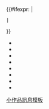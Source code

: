 {{Wikipedia category|shortcut=CAT:STUBFIX}}
{{WPSS-cat}}
{{backlog|3}}
{{#ifexpr:{{PAGESINCAT:需要關注的小作品訊息模板|R}} |
 | {{Cmbox |image=[[File:Face-smile.svg|50px]] |text=All stub message boxes are in order.}}
}}

*{{category anchor|letter=B|description=此模板帶有損壞或不存在的圖像}}
*{{category anchor|letter=C|description=此模板的''category''參數未填寫}}
*{{category anchor|letter=D|description=此模板無任何描述，即''subject''、''article''以及''qualifier''參數均未填寫}}
*{{category anchor|letter=E|description=此模板的''name''參數有誤}}
*{{category anchor|letter=I|description=此模板使用了''imagealt''參數}}
*{{category anchor|letter=N|description=此模板所設定的小作品分類中，有一個或以上的分類未建立}}
*{{category anchor|letter=S|description=此模板的''category''參數並非以「小作品」做為結尾}}
*{{category anchor|letter=W|description=此模板的''name''參數未填寫}}

[[Category:小作品訊息模板|]]